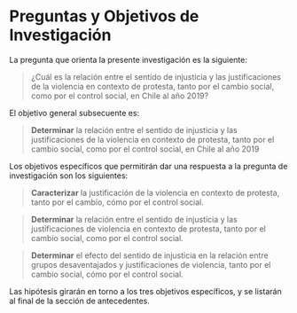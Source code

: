 # Preguntas y Objetivos de Investigación

La pregunta que orienta la presente investigación es la siguiente:

> ¿Cuál es la relación entre el sentido de injusticia y las justificaciones de la violencia en contexto de protesta, tanto por el cambio social, como por el control social, en Chile al año 2019?

El objetivo general subsecuente es:

> **Determinar** la relación entre el sentido de injusticia y las justificaciones de la violencia en contexto de protesta, tanto por el cambio social, como por el control social, en Chile al año 2019

Los objetivos específicos que permitirán dar una respuesta a la pregunta de investigación son los siguientes:

>  **Caracterizar** la justificación de la violencia en contexto de protesta, tanto por el cambio, cómo por el control social.  

>  **Determinar** la relación entre el sentido de injusticia y las justificaciones de violencia en contexto de protesta, tanto por el cambio social, como por el control social.  

> **Determinar** el efecto del sentido de injusticia en la relación entre grupos desaventajados y justificaciones de violencia, tanto por el cambio social, cómo por el control social.

Las hipótesis girarán en torno a los tres objetivos específicos, y se listarán al final de la sección de antecedentes.
